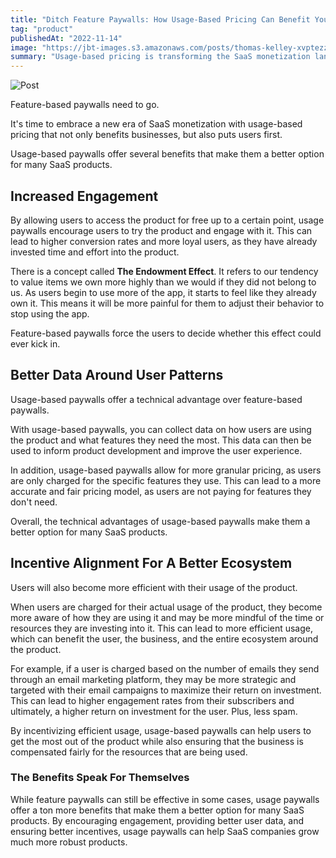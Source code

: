 ```yaml
---
title: "Ditch Feature Paywalls: How Usage-Based Pricing Can Benefit Your SaaS Business"
tag: "product"
publishedAt: "2022-11-14"
image: "https://jbt-images.s3.amazonaws.com/posts/thomas-kelley-xvptezzgvfo-unsplash-scaled.jpeg"
summary: "Usage-based pricing is transforming the SaaS monetization landscape, offering increased engagement, better user data, and incentive alignment for a healthier ecosystem. Discover how embracing usage-based paywalls can lead to better results."
---
```


![Post](https://jbt-images.s3.amazonaws.com/posts/thomas-kelley-xvptezzgvfo-unsplash-scaled.jpeg)

Feature-based paywalls need to go.

It's time to embrace a new era of SaaS monetization with usage-based pricing that not only benefits businesses, but also puts users first.

Usage-based paywalls offer several benefits that make them a better option for many SaaS products.

## Increased Engagement

By allowing users to access the product for free up to a certain point, usage paywalls encourage users to try the product and engage with it. This can lead to higher conversion rates and more loyal users, as they have already invested time and effort into the product.

There is a concept called **The Endowment Effect**. It refers to our tendency to value items we own more highly than we would if they did not belong to us. As users begin to use more of the app, it starts to feel like they already own it. This means it will be more painful for them to adjust their behavior to stop using the app.

Feature-based paywalls force the users to decide whether this effect could ever kick in.

## Better Data Around User Patterns

Usage-based paywalls offer a technical advantage over feature-based paywalls.

With usage-based paywalls, you can collect data on how users are using the product and what features they need the most. This data can then be used to inform product development and improve the user experience.

In addition, usage-based paywalls allow for more granular pricing, as users are only charged for the specific features they use. This can lead to a more accurate and fair pricing model, as users are not paying for features they don't need.

Overall, the technical advantages of usage-based paywalls make them a better option for many SaaS products.

## Incentive Alignment For A Better Ecosystem

Users will also become more efficient with their usage of the product.

When users are charged for their actual usage of the product, they become more aware of how they are using it and may be more mindful of the time or resources they are investing into it. This can lead to more efficient usage, which can benefit the user, the business, and the entire ecosystem around the product.

For example, if a user is charged based on the number of emails they send through an email marketing platform, they may be more strategic and targeted with their email campaigns to maximize their return on investment. This can lead to higher engagement rates from their subscribers and ultimately, a higher return on investment for the user. Plus, less spam.

By incentivizing efficient usage, usage-based paywalls can help users to get the most out of the product while also ensuring that the business is compensated fairly for the resources that are being used.

### The Benefits Speak For Themselves

While feature paywalls can still be effective in some cases, usage paywalls offer a ton more benefits that make them a better option for many SaaS products. By encouraging engagement, providing better user data, and ensuring better incentives, usage paywalls can help SaaS companies grow much more robust products.

